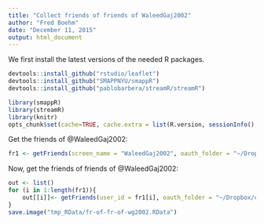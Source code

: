 ```yaml
---
title: "Collect friends of friends of WaleedGaj2002"
author: "Fred Boehm"
date: "December 11, 2015"
output: html_document
---
```


We first install the latest versions of the needed R packages.

```r
devtools::install_github("rstudio/leaflet")
devtools::install_github("SMAPPNYU/smappR")
devtools::install_github("pablobarbera/streamR/streamR")
```



```r
library(smappR)
library(streamR)
library(knitr)
opts_chunk$set(cache=TRUE, cache.extra = list(R.version, sessionInfo(), format(Sys.Date(), '%Y-%m')))
```

Get the friends of \@WaleedGaj2002:

```r
fr1 <- getFriends(screen_name = "WaleedGaj2002", oauth_folder = "~/Dropbox/credentials", sleep=60)
```

Now, get the friends of friends of @WaleedGaj2002:

```r
out <- list()
for (i in 1:length(fr1)){
    out[[i]]<- getFriends(user_id = fr1[i], oauth_folder = "~/Dropbox/credentials/", sleep = 60, verbose=TRUE)
}
save.image("tmp_RData/fr-of-fr-of-wg2002.RData")
```


